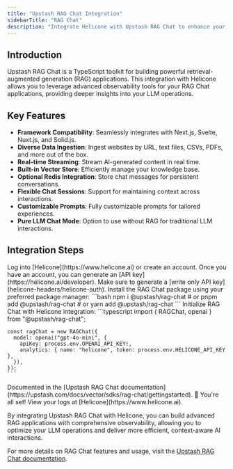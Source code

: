 ```yaml
---
title: "Upstash RAG Chat Integration"
sidebarTitle: "RAG Chat"
description: "Integrate Helicone with Upstash RAG Chat to enhance your retrieval-augmented generation applications with comprehensive observability and analytics."
---
```


## Introduction

Upstash RAG Chat is a TypeScript toolkit for building powerful retrieval-augmented generation (RAG) applications. This integration with Helicone allows you to leverage advanced observability tools for your RAG Chat applications, providing deeper insights into your LLM operations.

## Key Features

- **Framework Compatibility**: Seamlessly integrates with Next.js, Svelte, Nuxt.js, and Solid.js.
- **Diverse Data Ingestion**: Ingest websites by URL, text files, CSVs, PDFs, and more out of the box.
- **Real-time Streaming**: Stream AI-generated content in real time.
- **Built-in Vector Store**: Efficiently manage your knowledge base.
- **Optional Redis Integration**: Store chat messages for persistent conversations.
- **Flexible Chat Sessions**: Support for maintaining context across interactions.
- **Customizable Prompts**: Fully customizable prompts for tailored experiences.
- **Pure LLM Chat Mode**: Option to use without RAG for traditional LLM interactions.

## Integration Steps

<Steps>
  <Step title="Create a Helicone account + Generate an API Key">
    Log into [Helicone](https://www.helicone.ai) or create an account. Once you have an account, you
    can generate an [API key](https://helicone.ai/developer).
    <Note>
      Make sure to generate a [write only API key](helicone-headers/helicone-auth).
    </Note>
  </Step>
  <Step title="Install RAG Chat">
    Install the RAG Chat package using your preferred package manager:
    ```bash
    npm i @upstash/rag-chat
    # or
    pnpm add @upstash/rag-chat
    # or
    yarn add @upstash/rag-chat
    ```
  </Step>
  <Step title="Configure RAG Chat with Helicone">
    Initialize RAG Chat with Helicone integration:
    ```typescript
    import { RAGChat, openai } from "@upstash/rag-chat";

    const ragChat = new RAGChat({
      model: openai("gpt-4o-mini", {
        apiKey: process.env.OPENAI_API_KEY!,
        analytics: { name: "helicone", token: process.env.HELICONE_API_KEY },
      }),
    });
    ```

  </Step>
  <Step title="Use RAG Chat in Your Application">
    Documented in the [Upstash RAG Chat documentation](https://upstash.com/docs/vector/sdks/rag-chat/gettingstarted).
  </Step>
  <Step title="View Your Logs">
    🎉 You're all set! View your logs at [Helicone](https://www.helicone.ai).
  </Step>
</Steps>

By integrating Upstash RAG Chat with Helicone, you can build advanced RAG applications with comprehensive observability, allowing you to optimize your LLM operations and deliver more efficient, context-aware AI interactions.

For more details on RAG Chat features and usage, visit the [Upstash RAG Chat documentation](https://upstash.com/docs/vector/sdks/rag-chat/gettingstarted).
